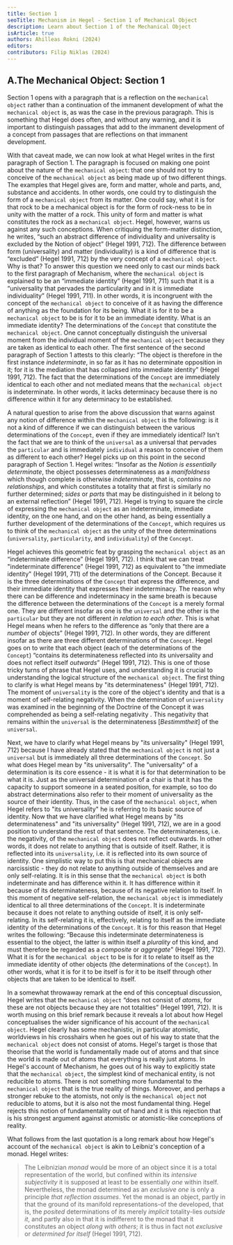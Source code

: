 ```yaml
---
title: Section 1
seoTitle: Mechanism in Hegel - Section 1 of Mechanical Object
description: Learn about Section 1 of the Mechanical Object
isArticle: true
authors: Ahilleas Rokni (2024)
editors:
contributors: Filip Niklas (2024)
---
```


## A.The Mechanical Object: Section 1

Section 1 opens with a paragraph that is a reflection on the `mechanical object`
rather than a continuation of the immanent development of what the
`mechanical object` is, as was the case in the previous paragraph. This is
something that Hegel does often, and without any warning, and it is important to
distinguish passages that add to the immanent development of a concept from
passages that are reflections on that immanent development.

With that caveat made, we can now look at what Hegel writes in the first
paragraph of Section 1. The paragraph is focused on making one point about the
nature of the `mechanical object`: that one should not try to conceive of the
`mechanical object` as being made up of two different things. The examples that
Hegel gives are, form and matter, whole and parts, and, substance and accidents.
In other words, one could try to distinguish the form of a `mechanical object`
from its matter. One could say, what it is for that rock to be a mechanical
object is for the form of rock-ness to be in unity with the matter of a rock.
This unity of form and matter is what constitutes the rock as a
`mechanical object`. Hegel, however, warns us against any such conceptions. When
critiquing the form-matter distinction, he writes, “such an abstract difference
of individuality and universality is excluded by the Notion of object” (Hegel
1991, 712). The difference between form (universality) and matter
(individuality) is a kind of difference that is “excluded” (Hegel 1991, 712) by
the very concept of a `mechanical object`. Why is that? To answer this question
we need only to cast our minds back to the first paragraph of Mechanism, where
the `mechanical object` is explained to be an “immediate identity” (Hegel
1991, 711) such that it is a “universality that pervades the particularity and
in it is immediate individuality” (Hegel 1991, 711). In other words, it is
incongruent with the concept of the `mechanical object` to conceive of it as
having the difference of anything as the foundation for its being. What it is
for it to be a `mechanical object` to be is for it to be an immediate identity.
What is an immediate identity? The determinations of the `Concept` that
constitute the `mechanical object`. One cannot conceptually distinguish the
universal moment from the individual moment of the `mechanical object` because
they are taken as identical to each other. The first sentence of the second
paragraph of Section 1 attests to this clearly: “The object is therefore in the
first instance _indeterminate_, in so far as it has no determinate opposition in
it; for it is the mediation that has collapsed into immediate identity” (Hegel
1991, 712). The fact that the determinations of the `Concept` are immediately
identical to each other and not mediated means that the `mechanical object` is
indeterminate. In other words, it lacks determinacy because there is no
difference within it for any determinacy to be established.

A natural question to arise from the above discussion that warns against any
notion of difference within the `mechanical object` is the following: is it not
a kind of difference if we can distinguish between the various determinations of
the `Concept`, even if they are immediately identical? Isn't the fact that we
are to think of the `universal` as a universal that pervades the `particular`
and is immediately `individual` a reason to conceive of them as different to
each other? Hegel picks up on this point in the second paragraph of Section 1.
Hegel writes: “Insofar as the _Notion is essentially determinate_, the object
possesses determinateness as a _manifoldness_ which though complete is otherwise
_indeterminate_, that is, _contains no relationships_, and which constitutes a
totality that at first is similarly no further determined; _sides_ or _parts_
that may be distinguished in it belong to an external reflection” (Hegel 1991,
712). Hegel is trying to square the circle of expressing the `mechanical object`
as an indeterminate, immediate identity, on the one hand, and on the other hand,
as being essentially a further development of the determinations of the
`Concept`, which requires us to think of the `mechanical object` as the unity of
the three determinations (`universality`, `particularity`, and `individuality`)
of the `Concept`.

Hegel achieves this geometric feat by grasping the `mechanical object` as an
“indeterminate difference” (Hegel 1991, 712). I think that we can treat
"indeterminate difference" (Hegel 1991, 712) as equivalent to "the immediate
identity" (Hegel 1991, 711) of the determinations of the Concept. Because it is
the three determinations of the `Concept` that express the difference, and their
immediate identity that expresses their indeterminacy. The reason why there can
be difference and indeterminacy in the same breath is because the difference
between the determinations of the `Concept` is a merely formal one. They are
different insofar as one is the `universal` and the other is the `particular`
but they are not different _in relation to each other_. This is what Hegel means
when he refers to the difference as “only that there are a _number_ of objects”
(Hegel 1991, 712). In other words, they are different insofar as there are three
different determinations of the `Concept`. Hegel goes on to write that each
object (each of the determinations of the `Concept`) “contains its
determinateness reflected into its universality and does not reflect itself
_outwards_” (Hegel 1991, 712). This is one of those tricky turns of phrase that
Hegel uses, and understanding it is crucial to understanding the logical
structure of the `mechanical object`. The first thing to clarify is what Hegel
means by "its determinateness" (Hegel 1991, 712). The moment of `universality`
is the core of the object's identity and that is a moment of self-relating
negativity. When the determination of `universality` was examined in the
beginning of the Doctrine of the Concept it was comprehended as being a
self-relating negativity . This negativity that remains within the `universal`
is the determinateness [*Bestimmtheit*] of the `universal`.

Next, we have to clarify what Hegel means by "its universality" (Hegel
1991, 712) because I have already stated that the `mechanical object` is not
just a `universal` but is immediately all three determinations of the `Concept`.
So what does Hegel mean by "its universality". The "universality" of a
determination is its core essence - it is what it is for that determination to
be what it is. Just as the universal determination of a chair is that it has the
capacity to support someone in a seated position, for example, so too do
abstract determinations also refer to their moment of universality as the source
of their identity. Thus, in the case of the `mechanical object`, when Hegel
refers to "its universality" he is referring to its basic source of identity.
Now that we have clarified what Hegel means by "its determinateness" and "its
universality" (Hegel 1991, 712), we are in a good position to understand the
rest of that sentence. The determinateness, i.e. the negativity, of the
`mechanical object` does not reflect outwards. In other words, it does not
relate to anything that is outside of itself. Rather, it is reflected into its
`universality`, i.e. it is reflected into its own source of identity. One
simplistic way to put this is that mechanical objects are narcissistic - they do
not relate to anything outside of themselves and are only self-relating. It is
in this sense that the `mechanical object` is both indeterminate and has
difference within it. It has difference within it because of its
determinateness, because of its negative relation to itself. In this moment of
negative self-relation, the `mechanical object` is immediately identical to all
three determinations of the `Concept`. It is indeterminate because it does not
relate to anything outside of itself, it is only self-relating. In its
self-relating it is, effectively, relating to itself as the immediate identity
of the determinations of the `Concept`. It is for this reason that Hegel writes
the following: “Because this indeterminate determinateness is essential to the
object, the latter is within itself a _plurality_ of this kind, and must
therefore be regarded as a _composite_ or _aggregate_” (Hegel 1991, 712). What
it is for the `mechanical object` to be is for it to relate to itself as the
immediate identity of other objects (the determinations of the `Concept`). In
other words, what it is for it to be itself is for it to be itself through other
objects that are taken to be identical to itself.

In a somewhat throwaway remark at the end of this conceptual discussion, Hegel
writes that the `mechanical object` “does not consist of _atoms_, for these are
not objects because they are not totalities” (Hegel 1991, 712). It is worth
musing on this brief remark because it reveals a lot about how Hegel
conceptualises the wider significance of his account of the `mechanical object`.
Hegel clearly has some mechanistic, in particular atomistic, worldviews in his
crosshairs when he goes out of his way to state that the `mechanical object`
does not consist of atoms. Hegel's target is those that theorise that the world
is fundamentally made out of atoms and that since the world is made out of atoms
that everything is really just atoms. In Hegel's account of Mechanism, he goes
out of his way to explicitly state that the `mechanical object`, the simplest
kind of mechanical entity, is not reducible to atoms. There is not something
more fundamental to the `mechanical object` that is the true reality of things.
Moreover, and perhaps a stronger rebuke to the atomists, not only is the
`mechanical object` not reducible to atoms, but it is also not the most
fundamental thing. Hegel rejects this notion of fundamentality out of hand and
it is this rejection that is his strongest argument against atomistic or
atomistic-like conceptions of reality.

What follows from the last quotation is a long remark about how Hegel's account
of the `mechanical object` is akin to Leibniz's conception of a monad. Hegel
writes:

> The Leibnizian _monad_ would be more of an object since it is a total
> representation of the world, but confined within its _intensive subjectivity_
> it is supposed at least to be essentially _one_ within itself. Nevertheless,
> the monad determined as an _exclusive one_ is only a principle _that
> reflection assumes_. Yet the monad is an object, partly in that the ground of
> its manifold representations-of the developed, that is, the _posited_
> determinations of its merely _implicit_ totality-lies _outside it_, and partly
> also in that it is indifferent to the monad that it constitutes an object
> _along with others_; it is thus in fact not _exclusive_ or _determined for
> itself_ (Hegel 1991, 712).


<Stub />
